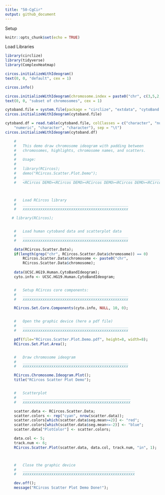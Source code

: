 ```yaml
---
title: "50-CgCir"
output: github_document
---
```


Setup
```r
knitr::opts_chunk$set(echo = TRUE)
```

Load Libraries
```r
library(circlize) 
library(tidyverse)
library(ComplexHeatmap)
```

```r
circos.initializeWithIdeogram()
text(0, 0, "default", cex = 1)
```
```r
circos.info()
```


```r
circos.initializeWithIdeogram(chromosome.index = paste0("chr", c(3,5,2,8)))
text(0, 0, "subset of chromosomes", cex = 1)
```

```r
cytoband.file = system.file(package = "circlize", "extdata", "cytoBand.txt")
circos.initializeWithIdeogram(cytoband.file)

cytoband.df = read.table(cytoband.file, colClasses = c("character", "numeric",
    "numeric", "character", "character"), sep = "\t")
circos.initializeWithIdeogram(cytoband.df)
```



```r
    #
    #   This demo draw chromosome ideogram with padding between  
    #   chromosomes, highlights, chromosome names, and scatters. 
    #
    #   Usage:
    #
    #   library(RCircos);
    #   demo("RCircos.Scatter.Plot.Demo");
    #   ______________________________________________________________________
    #   <RCircos DEMO><RCircos DEMO><RCircos DEMO><RCircos DEMO><RCircos DEMO>



    #   Load RCircos library
    #   ________________________________________________
    #   xxxxxxxxxxxxxxxxxxxxxxxxxxxxxxxxxxxxxxxxxxxxxxxx

   # library(RCircos);


    #   Load human cytoband data and scatterplot data
    #   ________________________________________________
    #   xxxxxxxxxxxxxxxxxxxxxxxxxxxxxxxxxxxxxxxxxxxxxxxx

    data(RCircos.Scatter.Data);
	if(length(grep("chr", RCircos.Scatter.Data$chromosome)) == 0)
		RCircos.Scatter.Data$chromosome <- paste0("chr", 
        RCircos.Scatter.Data$chromosome);
    
    data(UCSC.HG19.Human.CytoBandIdeogram);
    cyto.info <- UCSC.HG19.Human.CytoBandIdeogram;


    #   Setup RCircos core components:
    #   ________________________________________________
    #   xxxxxxxxxxxxxxxxxxxxxxxxxxxxxxxxxxxxxxxxxxxxxxxx

    RCircos.Set.Core.Components(cyto.info, NULL, 10, 0);


    #   Open the graphic device (here a pdf file)
    #   ________________________________________________
    #   xxxxxxxxxxxxxxxxxxxxxxxxxxxxxxxxxxxxxxxxxxxxxxxx

    pdf(file="RCircos.Scatter.Plot.Demo.pdf", height=8, width=8);
    RCircos.Set.Plot.Area();


    #   Draw chromosome ideogram
    #   ________________________________________________
    #   xxxxxxxxxxxxxxxxxxxxxxxxxxxxxxxxxxxxxxxxxxxxxxxx

    RCircos.Chromosome.Ideogram.Plot();
    title("RCircos Scatter Plot Demo");


    #   Scatterplot 
    #   _________________________________________________
    #   xxxxxxxxxxxxxxxxxxxxxxxxxxxxxxxxxxxxxxxxxxxxxxxxx

    scatter.data <- RCircos.Scatter.Data;
    scatter.colors <- rep("cyan", nrow(scatter.data));
    scatter.colors[which(scatter.data$seg.mean>=2)] <- "red";
    scatter.colors[which(scatter.data$seg.mean<=-2)] <- "blue";
    scatter.data["PlotColor"] <- scatter.colors;

    data.col <- 5;
    track.num <- 6; 
    RCircos.Scatter.Plot(scatter.data, data.col, track.num, "in", 1);



    #   Close the graphic device
    #   ___________________________________________________
    #   xxxxxxxxxxxxxxxxxxxxxxxxxxxxxxxxxxxxxxxxxxxxxxxxxxx

    dev.off();
    message("RCircos Scatter Plot Demo Done!");
```

